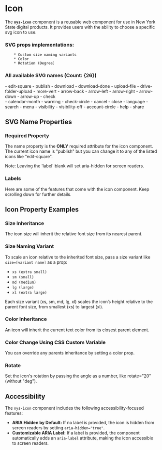 
<Meta of={NysIconStories} title="Components/Icon/Documentation" />

# Icon

The **`nys-icon`** component is a reusable web component for use in New York State digital products. It provides users with the ability to choose a specific svg icon to use.

### SVG props implementations:
        * Custom size naming variants
        * Color 
        * Rotation (Degree)

### All available SVG names (Count: {26})
<div style={{ display: 'flex' }}>
  <div style={{ flex: '1 1 50%', paddingRight: '1rem' }}>
    - edit-square  
    - publish  
    - download  
    - download-done  
    - upload-file  
    - drive-folder-upload  
    - more-vert  
    - arrow-back  
    - arrow-left  
    - arrow-right  
    - arrow-down  
    - arrow-up  
    - check  
  </div>
  <div style={{ flex: '1 1 50%' }}>
    - calendar-month  
    - warning  
    - check-circle  
    - cancel  
    - close  
    - language  
    - search  
    - menu  
    - visibility  
    - visibility-off  
    - account-circle  
    - help  
    - share  
  </div>
</div>

## SVG Name Properties
### Required Property
The name property is the **ONLY** required attribute for the icon component. The
current icon name is "publish" but you can change it to any of the listed icons like "edit-square".

Note: Leaving the 'label' blank will set aria-hidden for screen readers.

<Canvas of={NysIconStories.NameProp} />

### Labels
Here are some of the features that come with the icon component. Keep scrolling down for further details.
<Canvas of={NysIconStories.Labels} />


## Icon Property Examples

### Size Inheritance
The icon size will inherit the relative font size from its nearest parent. 

<Canvas of={NysIconStories.InheritSize} />

### Size Naming Variant
To scale an icon relative to the inherited font size, pass a size variant like `size=[variant name]` as a prop:
 - `xs (extra small)`
 - `sm (small)`
 - `md (medium)`
 - `lg (large)`
 - `xl (extra large)`

Each size variant (xs, sm, md, lg, xl) scales the icon’s height relative to the parent font size, from smallest (xs) to largest (xl).
<Canvas of={NysIconStories.CustomSize} />

### Color Inheritance
An icon will inherit the current text color from its closest parent element.
<Canvas of={NysIconStories.ColorInheritance} />

### Color Change Using CSS Custom Variable
You can override any parents inheritance by setting a color prop.
<Canvas of={NysIconStories.ColorChange} />

### Rotate
Set the icon's rotation by passing the angle as a number, like rotate="20" (without "deg").
<Canvas of={NysIconStories.Rotate} />


## Accessibility

The `nys-icon` component includes the following accessibility-focused features:

- **ARIA Hidden by Default:** If no label is provided, the icon is hidden from screen readers by setting `aria-hidden="true"`.
- **Customizable ARIA Label:** If a label is provided, the component automatically adds an `aria-label` attribute, making the icon accessible to screen readers.